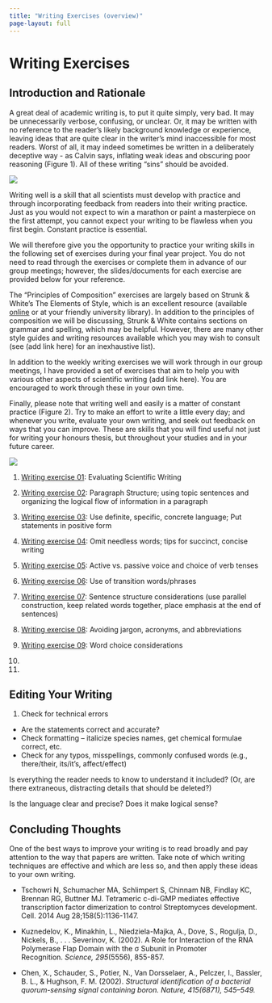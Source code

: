```yaml
---
title: "Writing Exercises (overview)"
page-layout: full
---
```


# Writing Exercises

## Introduction and Rationale

A great deal of academic writing is, to put it quite simply, very bad. It may be unnecessarily verbose, confusing, or unclear. Or, it may be written with no reference to the reader’s likely background knowledge or experience, leaving ideas that are quite clear in the writer’s mind inaccessible for most readers. Worst of all, it may indeed sometimes be written in a deliberately deceptive way - as Calvin says, inflating weak ideas and obscuring poor reasoning (Figure 1). All of these writing “sins” should be avoided.

![](images/writing.png){fig-alt="Calvin and Hobbes cartoon" fig-align="center" fig-scap='Figure 1. Scientific writing. Image credit: Calvin and Hobbes, Bill Watterson.'}

Writing well is a skill that all scientists must develop with practice and through incorporating feedback from readers into their writing practice. Just as you would not expect to win a marathon or paint a masterpiece on the first attempt, you cannot expect your writing to be flawless when you first begin. Constant practice is essential.

We will therefore give you the opportunity to practice your writing skills in the following set of exercises during your final year project. You do not need to read through the exercises or complete them in advance of our group meetings; however, the slides/documents for each exercise are provided below for your reference.

The “Principles of Composition” exercises are largely based on Strunk &amp; White’s The Elements of Style, which is an excellent resource (available <a href="http://www.gutenberg.org/ebooks/37134">online</a> or at your friendly university library). In addition to the principles of composition we will be discussing, Strunk &amp; White contains sections on grammar and spelling, which may be helpful. However, there are many other style guides and writing resources available which you may wish to consult (see (add link here) for an inexhaustive list).

In addition to the weekly writing exercises we will work through in our group meetings, I have provided a set of exercises that aim to help you with various other aspects of scientific writing (add link here). You are encouraged to work through these in your own time.

Finally, please note that writing well and easily is a matter of constant practice (Figure 2). Try to make an effort to write a little every day; and whenever you write, evaluate your own writing, and seek out feedback on ways that you can improve. These are skills that you will find useful not just for writing your honours thesis, but throughout your studies and in your future career.

![](images/writing2.png){fig-alt="PhD Comics cartoon about the difficulty of writing" fig-align="center" fig-scap='Figure 2. Writing shouldn’t be so hard. Image credit: PhD Comics.'}

1.  [Writing exercise 01](./assets/WritingExercises/Exercise01.docx): Evaluating Scientific Writing

2.  [Writing exercise 02](./assets/WritingExercises/Exercise02.docx): Paragraph Structure; using topic sentences and organizing the logical flow of information in a paragraph

3.  [Writing exercise 03](./assets/WritingExercises/Exercise03.docx): Use definite, specific, concrete language; Put statements in positive form

4.  [Writing exercise 04](./assets/WritingExercises/Exercise04.docx): Omit needless words; tips for succinct, concise writing

5.  [Writing exercise 05](./assets/WritingExercises/Exercise05.docx): Active vs. passive voice and choice of verb tenses

6.  [Writing exercise 06](./assets/WritingExercises/Exercise06.docx): Use of transition words/phrases

7.  [Writing exercise 07](./assets/WritingExercises/Exercise07.docx): Sentence structure considerations (use parallel construction, keep related words together, place emphasis at the end of sentences)

8.  [Writing exercise 08](./assets/WritingExercises/Exercise08.docx): Avoiding jargon, acronyms, and abbreviations

9.  [Writing exercise 09](./assets/WritingExercises/Exercise09.docx): Word choice considerations

10. 

11. 

## Editing Your Writing

1. Check for technical errors
* Are the statements correct and accurate?
* Check formatting – italicize species names, get chemical formulae correct, etc.
* Check for any typos, misspellings, commonly confused words (e.g., there/their, its/it's, affect/effect)



Is everything the reader needs to know to understand it included? (Or, are there extraneous, distracting details that should be deleted?)

Is the language clear and precise? Does it make logical sense?

## Concluding Thoughts

One of the best ways to improve your writing is to read broadly and pay attention to the way that papers are written. Take note of which writing techniques are effective and which are less so, and then apply these ideas to your own writing.





* Tschowri N, Schumacher MA, Schlimpert S, Chinnam NB, Findlay KC, Brennan RG, Buttner MJ. Tetrameric c-di-GMP mediates effective transcription factor dimerization to control Streptomyces development. Cell. 2014 Aug 28;158(5):1136-1147.

* Kuznedelov, K., Minakhin, L., Niedziela-Majka, A., Dove, S., Rogulja, D., Nickels, B., . . . Severinov, K. (2002). A Role for Interaction of the RNA Polymerase Flap Domain with the σ Subunit in Promoter Recognition.&nbsp;<em>Science,</em>&nbsp;<em>295</em>(5556), 855-857.

* Chen, X., Schauder, S., Potier, N., Van Dorsselaer, A., Pelczer, I., Bassler, B. L., &amp; Hughson, F. M. (2002).&nbsp;<em>Structural identification of a bacterial quorum-sensing signal containing boron. Nature, 415(6871), 545–549.</em>






